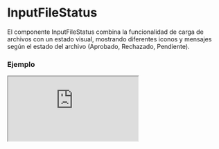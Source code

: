 # InputFileStatus

El componente InputFileStatus combina la funcionalidad de carga de archivos con un estado visual, mostrando diferentes iconos y mensajes según el estado del archivo (Aprobado, Rechazado, Pendiente).


### Ejemplo

<Iframe
  minHeightIframe="30dvh"
  src="https://fenextjs-component-storybook.vercel.app/iframe.html?args=&id=input-inputfilestatus--index&viewMode=story"
/>

### Importacion

Para importar el componente InputFileStatus, se puede hacer desde fenextjs

```tsx copy
import { InputFileStatus } from "fenextjs";
```

### Parametros

| Parametro       | Tipo                                       | Requerido | Default                                     | Descripcion                                                                              |
| --------------- | ------------------------------------------ | --------- | ------------------------------------------- | ---------------------------------------------------------------------------------------- |
| title           | ReactNode                                  | no        | 'Drag and drop here'                        | Título del componente que se muestra cuando no hay archivos cargados.                    |
| text            | ReactNode                                  | no        | 'Drag and drop your file or template here.' | Texto que se muestra para guiar al usuario sobre la acción que debe realizar.            |
| icon            | ReactNode                                  | no        | \<Upload2 /\>                               | Ícono que se muestra en el componente.                                                   |
| btn             | ReactNode                                  | no        | 'Choose File'                               | Texto o contenido del botón de carga.                                                    |
| iconLoader      | ReactNode                                  | no        | \<LoaderSpinner /\>                         | Ícono que se muestra mientras se está cargando el archivo.                               |
| className       | string                                     | no        | ''                                          | Clase CSS para el componente.                                                            |
| onUploadFile    | (data: FileProps) =\> Promise\<FileProps\> | sí        | undefined                                   | Función que se ejecuta para manejar la carga del archivo.                                |
| contentByStatus | InputFileStatusContentByStatus             | no        | \{\}                                        | Contenido específico para cada estado del archivo, que incluye título, ícono y etiqueta. |

### Storybook

Para ver el storybook del componente lo puede hacer con este [link](https://fenextjs-component-storybook.vercel.app/?path=/story/input-inputfilestatus--index)

### Usos

- Carga de archivo con estado de éxito

```tsx copy
<InputFileStatus
  onUploadFile={async (file) => {
    /* Lógica de carga */
    return file;
  }}
/>
```

- Carga de archivo con gestión de errores

```tsx copy
<InputFileStatus
  onUploadFile={async (file) => {
    throw new Error("Error de carga");
  }}
/>
```

- Componente de carga con botón personalizado

```tsx copy
<InputFileStatus
  btn={<Button>Subir Archivo</Button>}
  onUploadFile={async (file) => {
    /* Lógica de carga */
    return file;
  }}
/>
```
